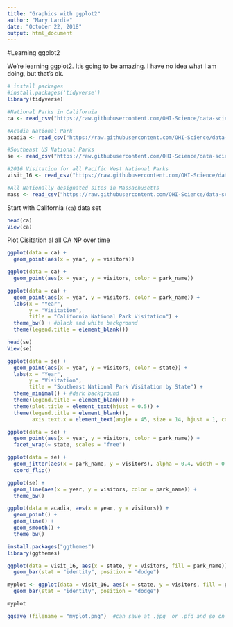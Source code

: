 ```yaml
---
title: "Graphics with ggplot2"
author: "Mary Lardie"
date: "October 22, 2018"
output: html_document
---
```


#Learning ggplot2

We're learning ggplot2.  It's going to be amazing.
I have no idea what I am doing, but that's ok.

```r

# install packages
#install.packages('tidyverse')
library(tidyverse)

#National Parks in California
ca <- read_csv("https://raw.githubusercontent.com/OHI-Science/data-science-training/master/data/ca.csv") 

#Acadia National Park
acadia <- read_csv("https://raw.githubusercontent.com/OHI-Science/data-science-training/master/data/acadia.csv")

#Southeast US National Parks
se <- read_csv("https://raw.githubusercontent.com/OHI-Science/data-science-training/master/data/se.csv")

#2016 Visitation for all Pacific West National Parks
visit_16 <- read_csv("https://raw.githubusercontent.com/OHI-Science/data-science-training/master/data/visit_16.csv")

#All Nationally designated sites in Massachusetts
mass <- read_csv("https://raw.githubusercontent.com/OHI-Science/data-science-training/master/data/mass.csv")
```

Start with California (`ca`) data set

```r
head(ca)
View(ca)
```
Plot Cisitation al all CA NP over time

```r
ggplot(data = ca) +
  geom_point(aes(x = year, y = visitors))
```

```r
ggplot(data = ca) +
  geom_point(aes(x = year, y = visitors, color = park_name))
```

```r
ggplot(data = ca) +
  geom_point(aes(x = year, y = visitors, color = park_name)) +
  labs(x = "Year",
       y = "Visitation",
       title = "California National Park Visitation") +
  theme_bw() + #black and white background
  theme(legend.title = element_blank())
```


```r
head(se)
View(se)
```

```r
ggplot(data = se) +
  geom_point(aes(x = year, y = visitors, color = state)) +
  labs(x = "Year",
       y = "Visitation",
       title = "Southeast National Park Visitation by State") +
  theme_minimal() + #dark background
  theme(legend.title = element_blank()) +
  theme(plot.title = element_text(hjust = 0.5)) +
  theme(legend.title = element_blank(),
        axis.text.x = element_text(angle = 45, size = 14, hjust = 1, color = "blue"))
```

```r
ggplot(data = se) +
  geom_point(aes(x = year, y = visitors, color = park_name)) +
  facet_wrap(~ state, scales = "free") 
```

```r
ggplot(data = se) +
  geom_jitter(aes(x = park_name, y = visitors), alpha = 0.4, width = 0.1) +
  coord_flip()
```

```r
ggplot(se) +
  geom_line(aes(x = year, y = visitors, color = park_name)) +
  theme_bw()
```

```r
ggplot(data = acadia, aes(x = year, y = visitors)) +
  geom_point() +
  geom_line() +
  geom_smooth() +
  theme_bw()
```

```r
install.packages("ggthemes")
library(ggthemes)
```

```r
ggplot(data = visit_16, aes(x = state, y = visitors, fill = park_name)) +
  geom_bar(stat = "identity", position = "dodge")
```


```r
myplot <- ggplot(data = visit_16, aes(x = state, y = visitors, fill = park_name)) +
  geom_bar(stat = "identity", position = "dodge")

myplot

ggsave (filename = "myplot.png")  #can save at .jpg  or .pfd and so on

```